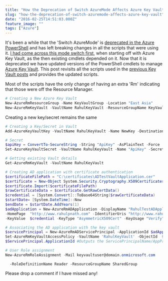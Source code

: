 ```yaml
---
title: "How the Deprecation of Switch AzureMode Affects Azure Key Vault"
slug: "how-the-deprecation-of-switch-azuremode-affects-azure-key-vault"
date: "2016-02-25T14:51:03.000Z"
feature_image: ""
tags: ["Azure"]
---
```


It's been a while that the 'Switch AzureMode' is [deprecated in the Azure PowerShell](https://github.com/Azure/azure-powershell/wiki/Deprecation-of-Switch-AzureMode-in-Azure-PowerShell) and has left breaking changes in all the scripts that were using it. [I had come across this mode switch first](/posts/azure-key-vault-and-powershell-module-version/), when starting off with Azure Key Vault, as the then existing cmdlets depended on it. Now that it is deprecated we have updated versions of the PowerShell cmdlets to manage [Azure Key Vault](https://azure.microsoft.com/en-us/services/key-vault/). This post revisits all the scripts used in the [previous Key Vault posts](/blog/tag/azure-key-vault/) and provides the updated scripts.

Most of the scripts have the only change of having an extra 'Rm' indicating that those were off the Resource Manager.

```powershell
# Creating a New Azure Key Vault
New-AzureRmResourceGroup -Name KeyVaultGroup -Location "East Asia"
New-AzureRmKeyVault -VaultName RahulKeyVault -ResourceGroupName KeyVaultGroup -Location "East Asia"
```
    

Creating a new key/secret remains the same

```powershell
# Creating a Key/Secret in Vault
Add-AzureKeyVaultKey -VaultName RahulKeyVault -Name NewKey -Destination Software
```
    
```powershell
# Secret
$apiKey = ConvertTo-SecureString -String "ApiKey" -AsPlainText -Force
Set-AzureKeyVaultSecret -VaultName RahulKeyVault -Name "ApiKey" -SecretValue $apiKey
```
    

```powershell
# Getting existing Vault details
Get-AzureRmKeyVault -VaultName RahulKeyVault
```
    

```powershell
# Creating AD application with certificate authentication
$certificateFilePath = "C:\certificates\ADTestVaultApplication.cer"
$certificate = New-Object System.Security.Cryptography.X509Certificates.X509Certificate2
$certificate.Import($certificateFilePath)
$rawCertificateData = $certificate.GetRawCertData()
$credential = [System.Convert]::ToBase64String($rawCertificateData)
$startDate= [System.DateTime]::Now
$endDate = $startDate.AddYears(1)
$adApplication = New-AzureRmADApplication -DisplayName "RahulTestADApplication"
-HomePage  "http://www.rahulpnath.com" -IdentifierUris "http://www.rahulpnath.com"
-KeyValue  $credential -KeyType "AsymmetricX509Cert" -KeyUsage "Verify" -StartDate $startDate -EndDate $endDate
```
    

```powershell
# Associating the AD application with the key vault
$servicePrincipal = New-AzureRmADServicePrincipal -ApplicationId $adApplication.ApplicationId
Set-AzureRmKeyVaultAccessPolicy -VaultName 'RahulKeyVault' -ObjectId  $servicePrincipal.Id -PermissionsToKeys all -PermissionsToSecrets all
$ServicePrincipal.ApplicationId #Outputs the ServicePrincipalName/AppPrincipalId
```
    

```powershell
# User Role assignment
New-AzureRmRoleAssignment -Mail keyvaultuser@domain.onmicrosoft.com
```
      -RoleDefinitionName Reader -ResourceGroupName SharedGroup
    

Please drop a comment if I have missed any!